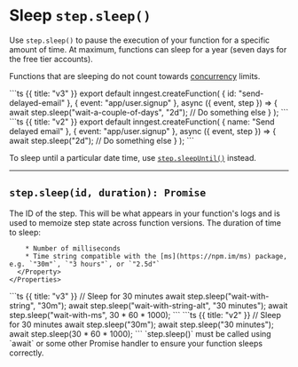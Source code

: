 
# Sleep `step.sleep()`

Use `step.sleep()` to pause the execution of your function for a specific amount of time. At maximum, functions can sleep for a year (seven days for the free tier accounts).

Functions that are sleeping do not count towards [concurrency](/docs/functions/concurrency) limits.

<CodeGroup>
```ts {{ title: "v3" }}
export default inngest.createFunction(
  { id: "send-delayed-email" },
  { event: "app/user.signup" },
  async ({ event, step }) => {
    await step.sleep("wait-a-couple-of-days", "2d");
    // Do something else
  }
);
```
```ts {{ title: "v2" }}
export default inngest.createFunction(
  { name: "Send delayed email" },
  { event: "app/user.signup" },
  async ({ event, step }) => {
    await step.sleep("2d");
    // Do something else
  }
);
```
</CodeGroup>

To sleep until a particular date time, use [`step.sleepUntil()`](/docs/reference/functions/step-sleep-until) instead.

---

## `step.sleep(id, duration): Promise`

<Row>
  <Col>
    <Properties>
      <Property name="id" type="string" required>
        The ID of the step. This will be what appears in your function's logs and is used to memoize step state across function versions.
      </Property>
      <Property name="duration" type="number | string" required>
        The duration of time to sleep:

        * Number of milliseconds
        * Time string compatible with the [ms](https://npm.im/ms) package, e.g. `"30m"`, `"3 hours"`, or `"2.5d"`
      </Property>
    </Properties>
  </Col>
  <Col>
  <CodeGroup>
  ```ts {{ title: "v3" }}
  // Sleep for 30 minutes
  await step.sleep("wait-with-string", "30m");
  await step.sleep("wait-with-string-alt", "30 minutes");
  await step.sleep("wait-with-ms", 30 * 60 * 1000);
  ```
  ```ts {{ title: "v2" }}
  // Sleep for 30 minutes
  await step.sleep("30m");
  await step.sleep("30 minutes");
  await step.sleep(30 * 60 * 1000);
  ```
  </CodeGroup>
  </Col>
</Row>

<Callout>
  `step.sleep()` must be called using `await` or some other Promise handler to ensure your function sleeps correctly.
</Callout>
